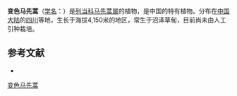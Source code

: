 {{Speciesbox
| name = 变色马先蒿
| status = 
| status_system = 
| image =
| genus = Pedicularis
| species = variegata
| authority = Li
}}

'''变色马先蒿'''（[[学名|学名]]：{{lang|la|''Pedicularis variegata''}}）是[[列当科|列当科]][[马先蒿属|马先蒿属]]的植物，是中国的特有植物。分布在[[中国大陆|中国大陆]]的[[四川|四川]]等地，生长于海拔4,150米的地区，常生于沼泽草甸，目前尚未由人工引种栽培。

== 参考文献 ==
<div class="references-small">
* {{cite web| url =http://www.bioinfo.cn/db05/KmzwSpecies.php?action=view&id=21383| title =变色马先蒿| work =《中国高等植物数据库全库》| publisher =中国科学院微生物研究所| author =昆明植物研究所| accessdate =2009-02-25| deadurl =yes| archiveurl =https://web.archive.org/web/20160305051001/http://www.bioinfo.cn/db05/KmzwSpecies.php?action=view&id=21383| archivedate =2016-03-05}}
</div>
{{Taxonbar|from=Q10912907}}

[[Category:马先蒿属|变色马先蒿]]


{{植物小作品}}